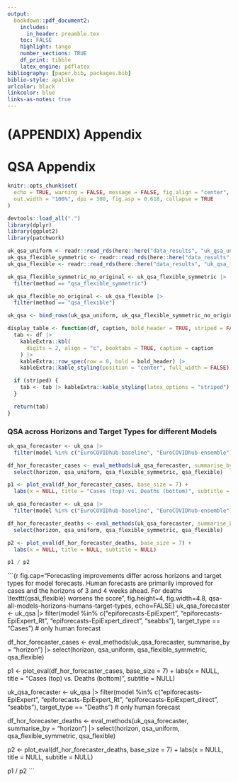 ```yaml
---
output:
  bookdown::pdf_document2:
    includes:
      in_header: preamble.tex
    toc: FALSE
    highlight: tango
    number_sections: TRUE
    df_print: tibble
    latex_engine: pdflatex
bibliography: [paper.bib, packages.bib]
biblio-style: apalike
urlcolor: black
linkcolor: blue
links-as-notes: true
---
```


# (APPENDIX) Appendix {-}

# QSA Appendix

```r
knitr::opts_chunk$set(
  echo = TRUE, warning = FALSE, message = FALSE, fig.align = "center",
  out.width = "100%", dpi = 300, fig.asp = 0.618, collapse = TRUE
)

devtools::load_all(".")
library(dplyr)
library(ggplot2)
library(patchwork)

uk_qsa_uniform <- readr::read_rds(here::here("data_results", "uk_qsa_uniform.rds"))
uk_qsa_flexible_symmetric <- readr::read_rds(here::here("data_results", "uk_qsa_flexible_symmetric.rds"))
uk_qsa_flexible <- readr::read_rds(here::here("data_results", "uk_qsa_flexible.rds"))

uk_qsa_flexible_symmetric_no_original <- uk_qsa_flexible_symmetric |>
  filter(method == "qsa_flexible_symmetric")

uk_qsa_flexible_no_original <- uk_qsa_flexible |>
  filter(method == "qsa_flexible")

uk_qsa <- bind_rows(uk_qsa_uniform, uk_qsa_flexible_symmetric_no_original, uk_qsa_flexible_no_original)
```

```r
display_table <- function(df, caption, bold_header = TRUE, striped = FALSE) {
  tab <- df |>
    kableExtra::kbl(
      digits = 2, align = "c", booktabs = TRUE, caption = caption
    ) |>
    kableExtra::row_spec(row = 0, bold = bold_header) |>
    kableExtra::kable_styling(position = "center", full_width = FALSE)

  if (striped) {
    tab <- tab |> kableExtra::kable_styling(latex_options = "striped")
  }

  return(tab)
}
```

### QSA across Horizons and Target Types for different Models {-}

```r
uk_qsa_forecaster <- uk_qsa |>
  filter(model %in% c("EuroCOVIDhub-baseline", "EuroCOVIDhub-ensemble"), target_type == "Cases") # only model forecast

df_hor_forecaster_cases <- eval_methods(uk_qsa_forecaster, summarise_by = "horizon") |>
  select(horizon, qsa_uniform, qsa_flexible_symmetric, qsa_flexible)

p1 <- plot_eval(df_hor_forecaster_cases, base_size = 7) +
  labs(x = NULL, title = "Cases (top) vs. Deaths (bottom)", subtitle = NULL)

uk_qsa_forecaster <- uk_qsa |>
  filter(model %in% c("EuroCOVIDhub-baseline", "EuroCOVIDhub-ensemble"), target_type == "Deaths") # only model forecast

df_hor_forecaster_deaths <- eval_methods(uk_qsa_forecaster, summarise_by = "horizon") |>
  select(horizon, qsa_uniform, qsa_flexible_symmetric, qsa_flexible)

p2 <- plot_eval(df_hor_forecaster_deaths, base_size = 7) +
  labs(x = NULL, title = NULL, subtitle = NULL)

p1 / p2
```

```{r fig.cap="Forecasting improvements differ across horizons and target types for model forecasts. Human forecasts are primarily improved for cases and the horizons of 3 and 4 weeks ahead. For deaths \\texttt{qsa\\_flexible} worsens the score", fig.height=4, fig.width=4.8, qsa-all-models-horizons-humans-target-types, echo=FALSE}
uk_qsa_forecaster <- uk_qsa |>
  filter(model %in% c("epiforecasts-EpiExpert", "epiforecasts-EpiExpert_Rt", "epiforecasts-EpiExpert_direct", "seabbs"), target_type == "Cases") # only human forecast

df_hor_forecaster_cases <- eval_methods(uk_qsa_forecaster, summarise_by = "horizon") |>
  select(horizon, qsa_uniform, qsa_flexible_symmetric, qsa_flexible)

p1 <- plot_eval(df_hor_forecaster_cases, base_size = 7) +
  labs(x = NULL, title = "Cases (top) vs. Deaths (bottom)", subtitle = NULL)

uk_qsa_forecaster <- uk_qsa |>
  filter(model %in% c("epiforecasts-EpiExpert", "epiforecasts-EpiExpert_Rt", "epiforecasts-EpiExpert_direct", "seabbs"), target_type == "Deaths") # only human forecast

df_hor_forecaster_deaths <- eval_methods(uk_qsa_forecaster, summarise_by = "horizon") |>
  select(horizon, qsa_uniform, qsa_flexible_symmetric, qsa_flexible)

p2 <- plot_eval(df_hor_forecaster_deaths, base_size = 7) +
  labs(x = NULL, title = NULL, subtitle = NULL)

p1 / p2
```
